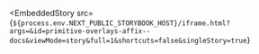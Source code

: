 
<EmbeddedStory
  src={`${process.env.NEXT_PUBLIC_STORYBOOK_HOST}/iframe.html?args=&id=primitive-overlays-affix--docs&viewMode=story&full=1&shortcuts=false&singleStory=true`}
></EmbeddedStory>